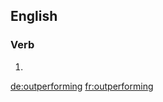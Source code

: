 ==English==

===Verb===
{{head|en|present participle}}

# {{present participle of|outperform|lang=en|nocat=1}}

[[de:outperforming]]
[[fr:outperforming]]